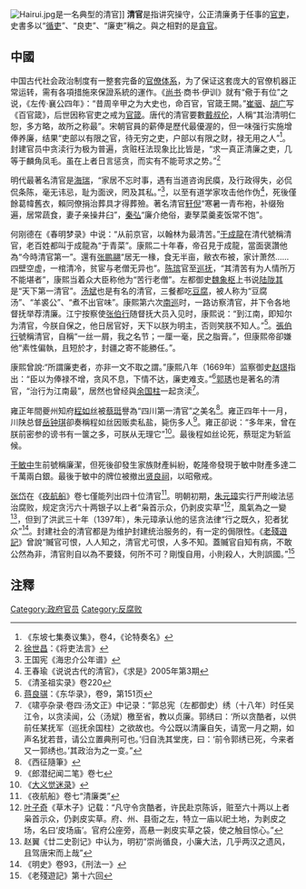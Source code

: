 [[File:Hairui.jpg|thumb]]是一名典型的清官]]
'''清官'''是指讲究操守，公正清廉勇于任事的[[官吏|官吏]]，史書多以“[[循吏|循吏]]”、“良吏”、“廉吏”稱之。與之相對的是[[貪官|貪官]]。

==中國==
中国古代社会政治制度有一整套完备的[[中國古代職官|官僚体系]]，为了保证这套庞大的官僚机器正常运转，需有各項措施來保證系統的運作。《[[尚书|尚书]]·商书·伊训》就有“儆于有位”之说，《左传·襄公四年》：“昔周辛甲之为大史也，命百官，官箴王闕。”[[崔骃|崔骃]]、[[胡广|胡广]]写《百官箴》，后世因称官吏之戒为[[官箴|官箴]]。唐代的清官要數[[戴叔伦|戴叔伦]]，人稱“其治清明仁恕，多方略，故所之称最”。宋朝官員的薪俸是歷代最優渥的，但一味强行实施增俸养廉，结果“吏部以有限之官，待无穷之吏，户部以有限之财，禄无用之人”<ref>《东坡七集奏议集》，卷4，《论特奏名》</ref>。封建官员中贪渎行为极为普遍，贪赃枉法现象比比皆是，“求一真正清廉之吏，几等于麟角凤毛。虽在上者日言惩贪，而实有不能苛求之势。”<ref>[[徐世昌|徐世昌]]：《将吏法言》</ref>

明代最著名清官是[[海瑞|海瑞]]，“家居不忘时事，遇有当道咨询民瘼，及行政得失，必侃侃条陈，毫无讳忌，耻为面谀，罔及其私。”<ref>王国宪《海忠介公年谱》</ref>，以至有道学家攻击他作伪<ref>王春瑜《说说古代的清官》，《求是》2005年第3期</ref>，死後僅餘葛幃舊衣，賴同僚捐治葬具才得葬殮。著名清官[[轩倪|轩倪]]“寒暑一青布袍，补缀殆遍，居常蔬食，妻子亲操井臼”，[[秦弘|秦弘]]“廉介绝俗，妻孥菜羹麦饭常不饱”。 

何刚德在《春明梦录》中说：“从前京官，以翰林为最清苦。”[[于成龍|于成龍]]在清代號稱清官，老百姓都叫于成龍為“于青菜”。康熙二十年春，帝召見于成龍，當面褒讚他為“今時清官第一”。還有[[张鹏翮|张鹏翮]]“居无一椽，食无半亩，敝衣布被，家计萧然……四壁空虚，一棺清冷，贫宦与老僧无异也”。[[陈瑸|陈瑸]]官至[[巡抚|巡抚]]，“其清苦有为人情所万不能堪者”，康熙当着众大臣称他为“苦行老僧”。左都御史[[魏象枢|魏象枢]]上书说[[陆陇其|陆陇其]]是“天下第一清官”。[[汤斌|汤斌]]也是有名的清官，三餐都吃[[豆腐|豆腐]]，被人称为“豆腐汤”、“羊裘公”、“煮不出官味”。康熙第六次[[南巡|南巡]]时，一路访察清官，并下令各地督抚举荐清廉。江宁按察使[[张伯行|张伯行]]随督抚大员入见时，康熙说：“到江南，即知尔为清官，今朕自保之，他日居官好，天下以朕为明主，否则笑朕不知人。”<ref>《清圣祖实录》卷220</ref>。[[張伯行|張伯行]]號稱清官，自稱“一丝一屑，我之名节；一厘一毫，民之脂膏。”，但康熙帝卻嫌他“素性偏執，且短於才，封疆之寄不能勝任。”。

康熙曾說:“所謂廉吏者，亦非一文不取之謂。”康熙八年（1669年）监察御史[[赵璟|赵璟]]指出：“臣以为俸禄不增，贪风不息，下情不达，廉吏难支。”<ref>[[蒋良骐|蒋良骐]]：《东华录》，卷9，第151页</ref>[[郭琇|郭琇]]也是著名的清官，“治行为江南最”，居然也曾经與[[余国柱|余国柱]]一起贪渎<ref>《啸亭杂录·卷四·汤文正》中记录：“郭总宪（左都御史）绣（十八年）时任吴江令，以贪渎闻，公（汤斌）檄至省，教以贞廉。郭绣曰：‘所以贪酷者，以供前任某抚军（巡抚余国柱）之欲故也。今公既以清廉自矢，请宽一月之期，如声名犹若昔，请公立置典刑可也。’归自洗其堂庑，曰：‘前令郭绣已死，今来者又一郭绣也。’其政治为之一变。”</ref>。

雍正年間夔州知府[[程如丝|程如丝]]被[[蔡珽|蔡珽]]譽為“四川第一清官”之美名<ref>《西征隨筆》</ref>。雍正四年十一月，川陕总督[[岳钟琪|岳钟琪]]卻奏稱程如丝因贩卖私盐，毙伤多人<ref>《郎潜纪闻二笔》卷七</ref>。雍正卻说：“多年来，曾在朕前密参的谤书有一箧之多，可朕从无理它”<ref>《[[大义觉迷录|大义觉迷录]]》</ref>。最後程如丝论死，蔡珽定为斩监候。

[[于敏中|于敏中]]生前號稱廉潔，但死後卻發生家族財產糾紛，乾隆帝發現于敏中財產多達二千萬兩白銀。最後于敏中的牌位被撤出[[贤良祠|贤良祠]]，以昭儆戒。

[[张岱|张岱]]在《[[夜航船|夜航船]]》卷七僅能列出四十位清官<ref>《夜航船》卷七“清廉类”</ref>。明朝初期，[[朱元璋|朱元璋]]实行严刑峻法惩治腐败，规定贪污六十两银子以上者“枭首示众，仍剥皮实草”<ref>[[叶子奇|叶子奇]]《草木子》记载：“凡守令贪酷者，许民赴京陈诉，赃至六十两以上者枭首示众，仍剥皮实草。府、州、县衙之左，特立一庙以祀土地，为剥皮之场，名曰‘皮场庙’。官府公座旁，高悬一剥皮实草之袋，使之触目惊心。”</ref>，風氣為之一變<ref>赵翼《廿二史剳记》中认为，明初“崇尚循良，小廉大法，几乎两汉之遗风，且驾唐宋而上哉”</ref>，但到了洪武三十年（1397年），朱元璋承认他的惩贪法律“行之既久，犯者犹众”<ref>《明史》卷93，《刑法一》</ref>。封建社会的清官都是为维护封建统治服务的，有一定的侷限性。《[[老殘遊記|老殘遊記]]》曾說“贓官可恨，人人知之，清官尤可恨，人多不知。蓋贓官自知有病，不敢公然為非，清官則自以為不要錢，何所不可？剛愎自用，小則殺人，大則誤國。”<ref>《老殘遊記》第十六回</ref>

==注釋==
{{Reflist|2}}

[[Category:政府官员|Category:政府官员]]
[[Category:反腐败|Category:反腐败]]